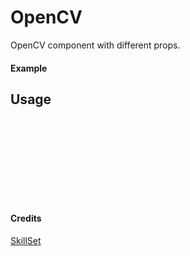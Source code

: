 
<Meta of={OpenCV} title="SkillSet/OpenCV" />

# OpenCV

OpenCV component with different props.

#### Example

<Canvas of={OpenCV.Primary} />

## Usage

```ts
import { OpenCV } from "yadl-ui";

const Example = () => {
  return (
      <OpenCV />
  );
};

export default Example;
```

#### Credits
[SkillSet](https://skillicons.dev)
